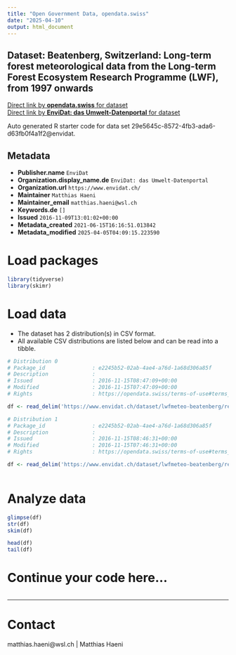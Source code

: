 ```yaml
---
title: "Open Government Data, opendata.swiss"
date: "2025-04-10"
output: html_document
---
```


## Dataset: Beatenberg, Switzerland: Long-term forest meteorological data from the Long-term Forest Ecosystem Research Programme (LWF), from 1997 onwards



[Direct link by **opendata.swiss** for dataset](https://opendata.swiss/de/dataset/beatenberg-switzerland-long-term-forest-meteorological-data-from-the-long-term-forest-ecosystem)<br>
[Direct link by **EnviDat: das Umwelt-Datenportal** for dataset](https://www.envidat.ch/#/metadata/lwfmeteo-beatenberg)

Auto generated R starter code for data set 29e5645c-8572-4fb3-ada6-d63fb0f4a1f2@envidat.

## Metadata

- **Publisher.name** `EnviDat`
- **Organization.display_name.de** `EnviDat: das Umwelt-Datenportal`
- **Organization.url** `https://www.envidat.ch/`
- **Maintainer** `Matthias Haeni`
- **Maintainer_email** `matthias.haeni@wsl.ch`
- **Keywords.de** `[]`
- **Issued** `2016-11-09T13:01:02+00:00`
- **Metadata_created** `2021-06-15T16:16:51.013842`
- **Metadata_modified** `2025-04-05T04:09:15.223590`


# Load packages

```r

library(tidyverse)
library(skimr)

```

# Load data

-   The dataset has 2 distribution(s) in CSV format.
-   All available CSV distributions are listed below and can be read into a tibble.

```r

# Distribution 0
# Package_id               : e2245b52-02ab-4ae4-a76d-1a68d306a85f
# Description              : 
# Issued                   : 2016-11-15T08:47:09+00:00
# Modified                 : 2016-11-15T07:47:09+00:00
# Rights                   : https://opendata.swiss/terms-of-use#terms_by

df <- read_delim('https://www.envidat.ch/dataset/lwfmeteo-beatenberg/resource/49b0170b-e917-43ee-bdac-d34c0a84a1c4')

# Distribution 1
# Package_id               : e2245b52-02ab-4ae4-a76d-1a68d306a85f
# Description              : 
# Issued                   : 2016-11-15T08:46:31+00:00
# Modified                 : 2016-11-15T07:46:31+00:00
# Rights                   : https://opendata.swiss/terms-of-use#terms_by

df <- read_delim('https://www.envidat.ch/dataset/lwfmeteo-beatenberg/resource/570f2184-ab50-4d27-95b3-719a232be310')



```

# Analyze data

```r

glimpse(df)
str(df)
skim(df)

head(df)
tail(df)

```

# Continue your code here...

```r

```

------------------------------------------------------------------------

# Contact

matthias.haeni@wsl.ch | Matthias Haeni
